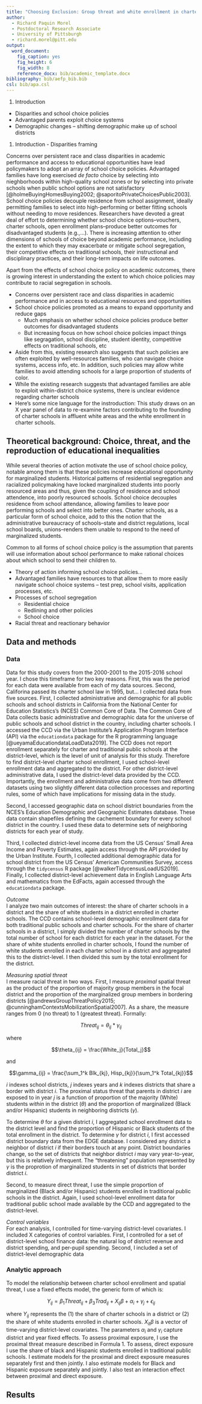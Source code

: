 ```yaml
---
title: "Choosing Exclusion: Group threat and white enrollment in charter schools"
author:
  - Richard Paquin Morel
  - Postdoctoral Research Associate
  - University of Pittsburgh
  - richard.morel@pitt.edu
output:
  word_document:
    fig_caption: yes
    fig_height: 6
    fig_width: 8
    reference_docx: bib/academic_template.docx
bibliography: bib/aefp_bib.bib
csl: bib/apa.csl
---
```


1. Introduction
  - Disparities and school choice policies
  - Advantaged parents exploit choice systems
  - Demographic changes -- shifting demographic make up of school districts

1. Introduction - Disparities framing

Concerns over persistent race and class disparities in academic performance and access to educational opportunities have lead policymakers to adopt an array of school choice policies. Advantaged families have long exercised _de facto_ choice by selecting into nieghborhoods within high-quality school zones or by selecting into private schools when public school options are not satisfactory [@holmeBuyingHomesBuying2002; @saporitoPrivateChoicesPublic2003]. School choice policies decouple residence from school assignment, ideally permitting families to select into high-performing or better fitting schools without needing to move residences. Researchers have devoted a great deal of effort to determining whether school choice options--vouchers, charter schools, open enrollment plans--produce better outcomes for disadvantaged students (e.g.,...). There is increasing attention to other dimensions of schools of choice beyond academic performance, including the extent to which they may exacerbate or mitigate school segregation, their competitive effects on traditional schools, their instructional and disciplinary practices, and their long-term impacts on life outcomes. 

Apart from the effects of school choice policy on academic outcomes, there is growing interest in understanding the extent to which choice policies may contribute to racial segregation in schools. 

  - Concerns over persistent race and class disparities in academic performance and in access to educational resources and opportunities
  - School choice policies promoted as a means to expand opportunity and reduce gaps
    - Much emphasis on whether school choice policies produce better outcomes for disadvantaged students
    - But increasing focus on how school choice policies impact things like segragation, school discipline, student identity, competitive effects on traditional schools, etc
  - Aside from this, existing research also suggests that such policies are often exploited by well-resources families, who can navigate choice systems, access info, etc. In addition, such policies may allow white families to avoid attending schools for a large proportion of students of color.
  - While the existing research suggests that advantaged families are able to exploit within-district choice systems, there is unclear evidence regarding charter schools
  - Here's some nice language for the instroduction: This study draws on an X year panel of data to re-examine factors contributing to the founding of charter schools in affluent white areas and the white enrollment in charter schools. 

## Theoretical background: Choice, threat, and the reproduction of educational inequalities

While several theories of action motivate the use of school choice policy, notable among them is that these policies increase educational opportunity for marginalized students. Historical patterns of residential segregation and racialized policymaking have locked marginalized students into poorly resourced areas and thus, given the coupling of residence and school attendence, into poorly resourced schools. School choice decouples residence from school attendance, allowing families to leave poor performing schools and select into better ones. Charter schools, as a particular form of school choice, add to this the notion that the administrative bureaucracy of schools--state and district regulations, local school boards, unions--renders them unable to respond to the need of marginalized students. 

Common to all forms of school choice policy is the assumption that parents will use information about school performance to make rational choices about which school to send their children to.

  - Theory of action informing school choice policies...
  - Advantaged families have resources to that allow them to more easily navigate school choice systems -- test prep, school visits, application processes, etc.
  - Processes of school segregation
    - Residential choice
    - Redlining and other policies
    - School choice
  - Racial threat and reactionary behavior

## Data and methods  

### Data  
Data for this study covers from the 2000-2001 to the 2015-2016 school year.
I chose this timeframe for two key reasons. 
First, this was the period for each data were available from each of my data sources.
Second, Califorina passed its charter school law in 1995, but...
I collected data from five sources.
First, I collected administrative and demographic for all public schools and school districts in California from the National Center for Education Statistics's (NCES) Common Core of Data. 
The Common Core of Data collects basic administrative and demographic data for the universe of public schools and school district in the country, including charter schools. 
I accessed the CCD via the Urban Institute's Application Program Interface (API) via the `educationdata` package for the R programming language [@ueyamaEducationdataLoadData2019]. 
The CCD does not report enrollment separately for charter and traditional public schools at the district-level, which is the level of unit of analysis for this study.
Therefore to find district-level charter school enrollment, I used school-level enrollment data and aggregated to the district.
For other district-level administrative data, I used the district-level data provided by the CCD.
Importantly, the enrollment and administrative data come from two different datasets using two slightly different data collection processes and reporting rules, some of which have implications for missing data in the study.

Second, I accessed geographic data on school district boundaries from the NCES's Education Demographic and Geographic Estimates database.
These data contain shapefiles defining the cachement boundary for every school district in the country. 
I used these data to determine sets of neighboring districts for  each year of study.

Third, I collected district-level income data from the US Census' Small Area Income and Poverty Estimates, again access through the API provided by the Urban Institute.
Fourth, I collected additional demographic data for school district from the US Census' American Communities Survey, access through the `tidycensus` R package [@walkerTidycensusLoadUS2019].
Finally, I collected district-level achievement data in English Language Arts and mathematics from the EdFacts, again accessed through the `educationdata` package.

_Outcome_  
I analyze two main outcomes of interest: the share of charter schools in a district and the share of white students in a district enrolled in charter schools.
The CCD contains school-level demographic enrollment data for both traditional public schools and charter schools. For the share of charter schools in a district, I simply divided the number of charter schools by the total number of school for each district for each year in the dataset.
For the share of white students enrolled in charter schools, I found the number of white students enrolled in each charter school in a district and aggregated this to the district-level.
I then divided this sum by the total enrollment for the district.


_Measuring spatial threat_  
I measure racial threat in two ways. 
First, I measure _proximal_ spatial threat as the product of the proportion of majority group members in the focal district and the proportion of the marginalized group members in bordering districts [@andrewsGroupThreatPolicy2015; @cunninghamContextsMobilizationSpatial2007]. 
As a share, the measure ranges from 0 (no threat) to 1 (greatest threat). 
Formally:

$$Threat_{ij} = \theta_{ij} * \gamma_{ij}$$

where 

$$\theta_{ij} = \frac{White_j}{Total_j}$$

and

$$\gamma_{ij} = \frac{\sum_1^k Blk_{kj}, Hisp_{kj}}{\sum_1^k Total_{kj}}$$

$i$ indexes school districts, $j$ indexes years and $k$ indexes districts that share a border with district $i$. 
The proximal status threat that parents in district $i$ are exposed to in year $j$ is a function of proportion of the majority (White) students _within_ in the district ($\theta$) and the proportion of marginalized (Black and/or Hispanic) students in neighboring districts ($\gamma$). 

To determine $\theta$ for a given district $i$, I aggregated school enrollment data to the district level and find the proportion of Hispanic or Black students of the total enrollment in the district.
To determine $\gamma$ for district $i$, I first accessed district boundary data from the EDGE database. 
I considered any district a neighbor of district $i$ if their borders touch at any point.
District boundaries change, so the set of districts that neighbor district $i$ may vary year-to-year, but this is relatively infrequent.
The "threatening" population represented by $\gamma$ is the proprotion of marginalized students in set of districts that border district $i$.

Second, to measure direct threat, I use the simple proportion of marginalized (Black and/or Hispanic) students enrolled in traditional public schools in the district. 
Again, I used school-level enrollment data for traditional public school made available by the CCD and aggregated to the district-level.

_Control variables_  
For each analysis, I controlled for time-varying district-level covariates. I included X categories of control variables. First, I controlled for a set of district-level school finance data: the natural log of district revenue and district spending, and per-pupil spending. Second, I included a set of district-level demographic data 

### Analytic approach  

To model the relationship between charter school enrollment and spatial threat, I use a fixed effects model, the generic form of which is:

$$ Y_{ij} = \beta_1Threat_{ij} + \beta_3 Trad_{ij} + X_{ij}\beta + \alpha_i + \gamma_j + \epsilon_{ij} $$

where $Y_{ij}$ represents the (1) the share of charter schools in a district or (2) the share of white students enrolled in charter schools. 
$X_{it}\beta$ is a vector of time-varying district-level covariates. 
The parameters $\alpha_i$ and $\gamma_i$ capture district and year fixed effects.
To assess proximal exposure, I use the proximal threat measure described in Formula 1. 
To assess, direct exposure I use the share of black and Hispanic students enrolled in traditional public schools.
I estimate models for the proximal and direct exposure measures separately first and then jointly.
I also estimate models for Black and Hispanic exposure separately and jointly.
I also test an interaction effect between proximal and direct exposure.

## Results

